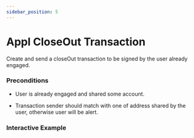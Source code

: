 ```yaml
---
sidebar_position: 5
---
```



# Appl CloseOut Transaction

Create and send a closeOut transaction to be signed by the user already engaged.

### Preconditions

* User is already engaged and shared some account.

* Transaction sender should match with one of address shared by the user, otherwise user will be alert.

### Interactive Example
<ApplCloseOut />
